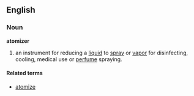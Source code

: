 == English ==
=== Noun ===
'''atomizer'''
# an instrument for reducing a [[liquid]] to [[spray]] or [[vapor]] for disinfecting, cooling, medical use or [[perfume]] spraying.
==== Related terms ====
*[[atomize]]